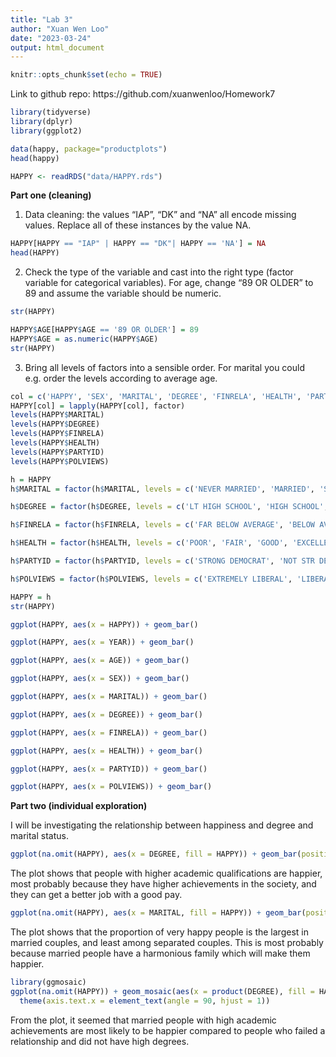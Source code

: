 ```yaml
---
title: "Lab 3"
author: "Xuan Wen Loo"
date: "2023-03-24"
output: html_document
---
```


```r
knitr::opts_chunk$set(echo = TRUE)
```

Link to github repo: https://github.com/xuanwenloo/Homework7 

```r
library(tidyverse)
library(dplyr)
library(ggplot2)
```

```r
data(happy, package="productplots")
head(happy)
```

```r
HAPPY <- readRDS("data/HAPPY.rds")
```

**Part one (cleaning)**

1. Data cleaning: the values “IAP”, “DK” and “NA” all encode missing values. Replace all of these instances by the value NA.
```r
HAPPY[HAPPY == "IAP" | HAPPY == "DK"| HAPPY == 'NA'] = NA 
head(HAPPY)
```

2. Check the type of the variable and cast into the right type (factor variable for categorical variables). For age, change “89 OR OLDER” to 89 and assume the variable should be numeric.
```r
str(HAPPY)
```

```r
HAPPY$AGE[HAPPY$AGE == '89 OR OLDER'] = 89
HAPPY$AGE = as.numeric(HAPPY$AGE)
str(HAPPY)
```

3. Bring all levels of factors into a sensible order. For marital you could e.g. order the levels according to average age.
```r
col = c('HAPPY', 'SEX', 'MARITAL', 'DEGREE', 'FINRELA', 'HEALTH', 'PARTYID', 'POLVIEWS')
HAPPY[col] = lapply(HAPPY[col], factor)
levels(HAPPY$MARITAL)
levels(HAPPY$DEGREE)
levels(HAPPY$FINRELA)
levels(HAPPY$HEALTH)
levels(HAPPY$PARTYID)
levels(HAPPY$POLVIEWS)
```

```r
h = HAPPY
h$MARITAL = factor(h$MARITAL, levels = c('NEVER MARRIED', 'MARRIED', 'SEPARATED', 'DIVORCED', 'WIDOWED'))

h$DEGREE = factor(h$DEGREE, levels = c('LT HIGH SCHOOL', 'HIGH SCHOOL', 'JUNIOR COLLEGE', 'BACHELOR', 'GRADUATE'))

h$FINRELA = factor(h$FINRELA, levels = c('FAR BELOW AVERAGE', 'BELOW AVERAGE', 'AVERAGE', 'ABOVE AVERAGE', 'FAR ABOVE AVERAGE'))

h$HEALTH = factor(h$HEALTH, levels = c('POOR', 'FAIR', 'GOOD', 'EXCELLENT'))

h$PARTYID = factor(h$PARTYID, levels = c('STRONG DEMOCRAT', 'NOT STR DEMOCRAT', 'IND,NEAR DEMOCRAT', 'INDEPENDENT', 'IND,NEAR REP', 'NOT STR REPUBLICAN', 'STRONG REPUBLICAN', 'OTHER PARTY'))

h$POLVIEWS = factor(h$POLVIEWS, levels = c('EXTREMELY LIBERAL', 'LIBERAL', 'SLIGHTLY LIBERAL', 'MODERATE', 'SLIGHTLY CONSERVATIVE', 'CONSERVATIVE', 'EXTREMLY CONSERVATIVE'))

HAPPY = h
str(HAPPY)
```

```r
ggplot(HAPPY, aes(x = HAPPY)) + geom_bar()
```
```r
ggplot(HAPPY, aes(x = YEAR)) + geom_bar()
```
```r
ggplot(HAPPY, aes(x = AGE)) + geom_bar()
```
```r
ggplot(HAPPY, aes(x = SEX)) + geom_bar()
```
```r
ggplot(HAPPY, aes(x = MARITAL)) + geom_bar()
```
```r
ggplot(HAPPY, aes(x = DEGREE)) + geom_bar()
```
```r
ggplot(HAPPY, aes(x = FINRELA)) + geom_bar()
```
```r
ggplot(HAPPY, aes(x = HEALTH)) + geom_bar()
```
```r
ggplot(HAPPY, aes(x = PARTYID)) + geom_bar()
```
```r
ggplot(HAPPY, aes(x = POLVIEWS)) + geom_bar()
```

**Part two (individual exploration)**

I will be investigating the relationship between happiness and degree and marital status.

```r
ggplot(na.omit(HAPPY), aes(x = DEGREE, fill = HAPPY)) + geom_bar(position = "fill")
```

The plot shows that people with higher academic qualifications are happier, most probably because they have higher achievements in the society, and they can get a better job with a good pay.

```r
ggplot(na.omit(HAPPY), aes(x = MARITAL, fill = HAPPY)) + geom_bar(position = "fill")
```

The plot shows that the proportion of very happy people is the largest in married couples, and least among separated couples. This is most probably because married people have a harmonious family which will make them happier.

```r
library(ggmosaic)
ggplot(na.omit(HAPPY)) + geom_mosaic(aes(x = product(DEGREE), fill = HAPPY)) + facet_wrap(~MARITAL) +
  theme(axis.text.x = element_text(angle = 90, hjust = 1))
```

From the plot, it seemed that married people with high academic achievements are most likely to be happier compared to people who failed a relationship and did not have high degrees.
